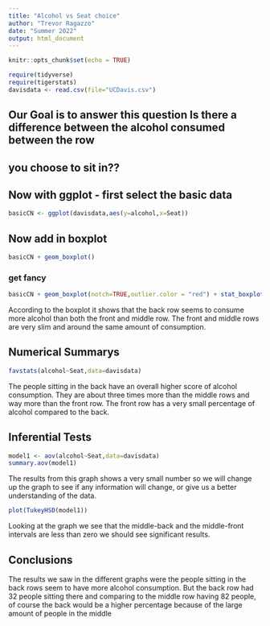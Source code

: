 ```yaml
---
title: "Alcohol vs Seat choice"
author: "Trevor Ragazzo"
date: "Summer 2022"
output: html_document
---
```


```r
knitr::opts_chunk$set(echo = TRUE)
```

```r
require(tidyverse)
require(tigerstats)
davisdata <- read.csv(file="UCDavis.csv")
```
## Our Goal is to answer this question Is there a difference between the alcohol consumed between the row
## you choose to sit in??

## Now with ggplot - first select the basic data

```r
basicCN <- ggplot(davisdata,aes(y=alcohol,x=Seat))
```
## Now add in boxplot

```r
basicCN + geom_boxplot()
```
  
  
### get fancy  

```r
basicCN + geom_boxplot(notch=TRUE,outlier.color = "red") + stat_boxplot(geom ='errorbar') + labs(title="Fancy notch boxplot \n with 2 lines")
```

According to the boxplot it shows that the back row seems to consume more alcohol than both the front and middle row. The front and middle rows are very slim and around the same amount of consumption. 

## Numerical Summarys 

```r
favstats(alcohol~Seat,data=davisdata)
```

The people sitting in the back have an overall higher score of alcohol consumption. They are about three times more than the middle rows and way more than the front row. The front row has a very small percentage of alcohol compared to the back. 

## Inferential Tests

```r
model1 <- aov(alcohol~Seat,data=davisdata)
summary.aov(model1)
```

The results from this graph shows a very small number so we will change up the graph to see if any information will change, or give us a better understanding of the data. 

```r
plot(TukeyHSD(model1))
```

Looking at the graph we see that the middle-back and the middle-front intervals are less than zero we should see significant results. 

## Conclusions

The results we saw in the different graphs were the people sitting in the back rows seem to have more alcohol consumption. But the back row had 32 people sitting there and comparing to the middle row having 82 people, of course the back would be a higher percentage because of the large amount of people in the middle 

